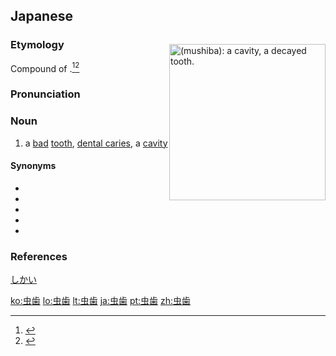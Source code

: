 ==Japanese==
<div style="float:right;">
{{wikipedia|lang=ja|う蝕|齲蝕 (ushoku, “dental caries”)}}
[[File:Tooth-decayed-TamilNadu.jpg|thumb|250px|{{lang|ja|虫歯}} (''mushiba''): a '''cavity''', a '''decayed tooth'''.]]
{{wikipedia|Dental caries}}
</div>
{{ja-kanjitab|むし|は|k2=ば|yomi=kun}}

===Etymology===
Compound of {{compound|lang=ja|sort=むしば|虫|tr1=mushi|t1=worm, bug|歯|tr2=ha|t2=tooth}}.<ref name="KDJ">{{R:Kokugo Dai Jiten}}</ref><ref name="DJR">{{R:Daijirin}}</ref> {{rendaku2|sort=むしば|ha|ba}}

===Pronunciation===
{{ja-pron|むしば|yomi=k|acc=0|acc_ref=DJR}}

===Noun===
{{ja-noun|むしば}}

# a [[bad]] [[tooth]], [[dental caries]], a [[cavity]]

====Synonyms====
* {{ja-r|虫齧歯|むしかめば}}
* {{ja-r|虫食い|むしくい}}
* {{ja-r|虫食い歯|むしくいば}}
* {{ja-r|齲歯|うし}}
* {{ja-r|齲蝕|うしょく}}

===References===
<references/>

[[category:ja:Dental hygiene|しかい]]

[[ko:虫歯]]
[[lo:虫歯]]
[[lt:虫歯]]
[[ja:虫歯]]
[[pt:虫歯]]
[[zh:虫歯]]